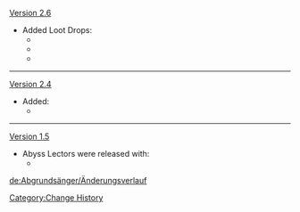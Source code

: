 [[Version 2.6]]
* Added Loot Drops:
** {{Item|Gloomy Statuette|30}}
** {{Item|Dark Statuette|30}}
** {{Item|Deathly Statuette|30}}
----
[[Version 2.4]]
* Added:
** {{Enemy|Abyss Lector: Fathomless Flames}}
----
[[Version 1.5]]
* Abyss Lectors were released with:
** {{Enemy|Abyss Lector: Violet Lightning}}
<noinclude>
[[Category:Change History]]

[[de:Abgrundsänger/Änderungsverlauf]]
</noinclude>